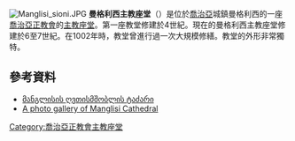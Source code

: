 {{no footnotes|time=2015-12-14T02:23:25+00:00}}
[[File:Manglisi_sioni.JPG|thumb]]
'''曼格利西主教座堂'''（{{lang-ka|მანგლისის სიონი}}）是位於[[喬治亞|喬治亞]]城鎮曼格利西的一座[[喬治亞正教會|喬治亞正教會]]的[[主教座堂|主教座堂]]。第一座教堂修建於4世紀。現在的曼格利西主教座堂修建於6至7世紀。在1002年時，教堂曾進行過一次大規模修繕。教堂的外形非常獨特。

== 參考資料 ==
{{Commons category|Manglisi Cathedral}}
* [https://web.archive.org/web/20110820140323/http://manglisi.geoweb.ge/ მანგლისის ღვთისმშობლის ტაძარი] {{ka icon}}
* [https://web.archive.org/web/20110820140353/http://manglisi.geoweb.ge/pictures.htm A photo gallery of Manglisi Cathedral]
{{coord|41|41|54|N|44|21|18|E|region:GE-KA_type:landmark_source:kolossus-dewiki|display=title}}

[[Category:喬治亞正教會主教座堂|Category:喬治亞正教會主教座堂]]
